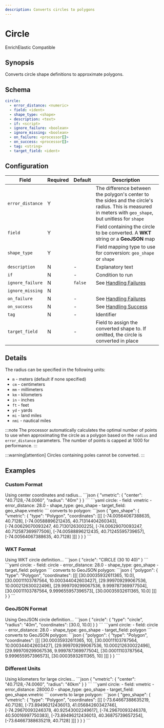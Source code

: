 ```yaml
---
description: Converts circles to polygons
---
```


# Circle

<span class="theme-doc-version-badge badge badge--primary">Enrich</span><span class="theme-doc-version-badge badge badge--secondary">Elastic Compatible</span>

## Synopsis

Converts circle shape definitions to approximate polygons.

## Schema

```yaml {2-4}
circle:
  - error_distance: <numeric>
  - field: <ident>
  - shape_type: <shape>
  - description: <text>
  - if: <script>
  - ignore_failure: <boolean>
  - ignore_missing: <boolean>
  - on_failure: <processor[]>
  - on_success: <processor[]>
  - tag: <string>
  - target_field: <ident>
```

## Configuration

|Field|Required|Default|Description|
|---|---|---|---|
|`error_distance`|Y||The difference between the polygon's center to the sides and the circle's radius. This is measured in meters with `geo_shape`, but unitless for `shape`|
|`field`|Y||Field containing the circle to be converted. A **WKT** string or a **GeoJSON** map|
|`shape_type`|Y||Field mapping type to use for conversion: `geo_shape` or `shape`|
|`description`|N|-|Explanatory text|
|`if`|N|-|Condition to run|
|`ignore_failure`|N|`false`|See [Handling Failures](../handling-failures.mdx)|
|`ignore_missing`|N|||
|`on_failure`|N|-|See [Handling Failures](../handling-failures.mdx)|
|`on_success`|N|-|See [Handling Success](../handling-success.mdx)|
|`tag`|N|-|Identifier|
|`target_field`|N|-|Field to assign the converted shape to. If omitted, the circle is converted in place|

## Details

The radius can be specified in the following units:

* `m` - meters (default if none specified)
* `cm` - centimeters
* `mm` - millimeters
* `km` - kilometers
* `in` - inches
* `ft` - feet
* `yd` - yards
* `mi` - land miles
* `nmi` - nautical miles

:::note
The processor automatically calculates the optimal number of points to use when approximating the circle as a polygon based on the `radius` and `error_distance` parameters. The number of points is capped at 1000 for performance.
:::

:::warning[attention]
Circles containing poles cannot be converted.
:::

## Examples

### Custom Format

<ExampleGrid>
  <CommentCol>
    Using center coordinates and radius...
  </CommentCol>
  <CodeCol>
    ```json
    {
      "vmetric": {
        "center": "40.7128,-74.0060",
        "radius": "40m"
      }
    }
    ```
    ```yaml
    circle:
      - field: vmetric
      - error_distance: 28.0
      - shape_type: geo_shape
      - target_field: geo_shape.vmetric
    ```
  </CodeCol>
  <CommentCol>
    converts to polygon:
  </CommentCol>
  <CodeCol>
    ```json
    {
      "geo_shape": {
        "vmetric": {
          "type": "Polygon",
          "coordinates": [[[
            [-74.00564067388635, 40.7128],
            [-74.00588896212435, 40.71314404260343],
            [-74.00629070093247, 40.7130126300225],
            [-74.00629070093247, 40.712587369977506],
            [-74.00588896212435, 40.71245595739657],
            [-74.00564067388635, 40.7128]
          ]]]
        }
      }
    }
    ```
  </CodeCol>
</ExampleGrid>

### WKT Format

<ExampleGrid>
  <CommentCol>
    Using WKT circle definition...
  </CommentCol>
  <CodeCol>
    ```json
    {
      "circle": "CIRCLE (30 10 40)"
    }
    ```
    ```yaml
    circle:
      - field: circle
      - error_distance: 28.0
      - shape_type: geo_shape
      - target_field: polygon
    ```
  </CodeCol>
  <CommentCol>
    converts to GeoJSON polygon:
  </CommentCol>
  <CodeCol>
    ```json
    {
      "polygon": {
        "type": "Polygon",
        "coordinates": [[[
          [30.00035932611365, 10.0],
          [30.00011103787564, 10.000344042603427],
          [29.999709299067536, 10.000212630022496],
          [29.999709299067536, 9.999787369977504],
          [30.00011103787564, 9.999655957396573],
          [30.00035932611365, 10.0]
        ]]]
      }
    }
    ```
  </CodeCol>
</ExampleGrid>

### GeoJSON Format

<ExampleGrid>
  <CommentCol>
    Using GeoJSON circle definition...
  </CommentCol>
  <CodeCol>
    ```json
    {
      "circle": {
        "type": "circle",
        "radius": "40m",
        "coordinates": [30.0, 10.0]
      }
    }
    ```
    ```yaml
    circle:
      - field: circle
      - error_distance: 28.0
      - shape_type: geo_shape
      - target_field: polygon
    ```
  </CodeCol>
  <CommentCol>
    converts to GeoJSON polygon:
  </CommentCol>
  <CodeCol>
    ```json
    {
      "polygon": {
        "type": "Polygon",
        "coordinates": [[[
          [30.00035932611365, 10],
          [30.00011103787564, 10.000344042603427],
          [29.999709299067536, 10.000212630022496],
          [29.999709299067536, 9.999787369977504],
          [30.00011103787564, 9.999655957396573],
          [30.00035932611365, 10]
        ]]]
      }
    }
    ```
  </CodeCol>
</ExampleGrid>

### Different Units

<ExampleGrid>
  <CommentCol>
    Using kilometers for large circles...
  </CommentCol>
  <CodeCol>
    ```json
    {
      "vmetric": {
        "center": "40.7128,-74.0060",
        "radius": "40km"
      }
    }
    ```
    ```yaml
    circle:
      - field: vmetric
      - error_distance: 28000.0
      - shape_type: geo_shape
      - target_field: geo_shape.vmetric
    ```
  </CodeCol>
  <CommentCol>
    converts to large polygon:
  </CommentCol>
  <CodeCol>
    ```json
    {
      "geo_shape": {
        "vmetric": {
          "type": "Polygon",
          "coordinates": [[[
            [-73.64667388635219, 40.7128],
            [-73.89496212436013, 41.05684260342746],
            [-74.29670093246378, 40.92543002249617],
            [-74.29670093246378, 40.50016997750383],
            [-73.89496212436013, 40.36875739657254],
            [-73.64667388635219, 40.7128]
          ]]]
        }
      }
    }
    ```
  </CodeCol>
</ExampleGrid>
